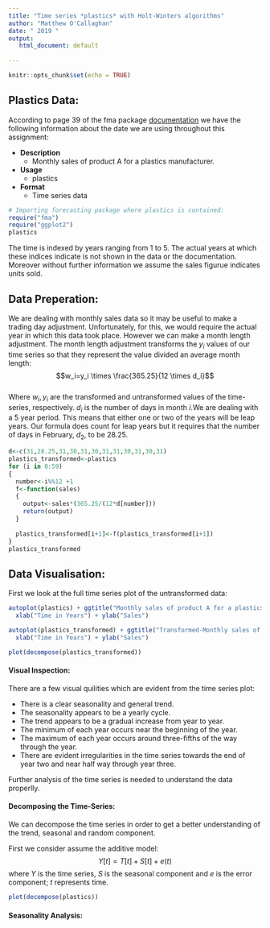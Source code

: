 ```yaml
---
title: "Time series *plastics* with Holt-Winters algorithms"
author: "Matthew O'Callaghan"
date: " 2019 "
output: 
   html_document: default
   
---
```

<!-- ----------------------------------------------- --> 

```r
knitr::opts_chunk$set(echo = TRUE)
```
<!-- ----------------------------------------------- --> 
<!-- ----------------DATA IMPORT-------------------- --> 
<!-- ----------------------------------------------- --> 
## Plastics Data:
According to page 39 of the fma package [documentation ](www.https://cloud.r-project.org/web/packages/fma/fma.pdf) we have the following information about the date we are using throughout this assignment: 

* **Description**
  + Monthly sales of product A for a plastics  manufacturer.
* **Usage**
  + plastics
* **Format**
  + Time series data
  
  
```r
# Importing forecasting package where plastics is contained:
require("fma")
require("ggplot2")
plastics
```
The time is indexed by years ranging from 1 to 5. The actual years at which these indices indicate is not shown in the data or the documentation. Moreover without further information we assume the sales figurue indicates units sold.

<!-- ----------------------------------------------- --> 
<!-- ------------DATA VISUALISATION------------------ -->
<!-- ----------------------------------------------- --> 
## Data Preperation:
We are dealing with monthly sales data so it may be useful to make a trading day adjustment. Unfortunately, for this, we would require the actual year in which this data took place. However we can make a month length adjustment. The month length adjustment transforms the $y_i$ values of our time series so that they represent the value divided an average month length:
$$w_i=y_i \times \frac{365.25}{12 \times d_i}$$    
Where $w_i,y_i$ are the transformed and untransformed values of the time-series, respectively. $d_i$ is the number of days in month $i$.We are dealing with a 5 year period. This means that either one or two of the years will be leap years. 
Our formula does count for leap years but it requires that the number of days in February, $d_2$, to be $28.25$.
```r
d<-c(31,28.25,31,30,31,30,31,31,30,31,30,31)
plastics_transformed<-plastics
for (i in 0:59) 
{
  number<-i%%12 +1
  f<-function(sales)
  {
    output<-sales*(365.25/(12*d[number]))
    return(output)
  }
  
  plastics_transformed[i+1]<-f(plastics_transformed[i+1])
}
plastics_transformed
```


## Data Visualisation:
First we look at the full time series plot of the untransformed data:
```r
autoplot(plastics) + ggtitle("Monthly sales of product A for a plastics manufacturer. ") +
  xlab("Time in Years") + ylab("Sales")
```

```r
autoplot(plastics_transformed) + ggtitle("Transformed-Monthly sales of product A for a plastics manufacturer. ") +
  xlab("Time in Years") + ylab("Sales")

plot(decompose(plastics_transformed))
```


#### Visual Inspection:
There are a few visual quilities which are evident from the time series plot:

* There is a clear seasonality and general trend.
* The seasonality appears to be a yearly cycle.
* The trend appears to be a gradual increase from year to year.
* The minimum of each year occurs near the beginning of the year.
* The maximum of each year occurs around three-fifths of the way through the year.
* There are evident irregularities in the time series towards the end of year two and near half way through year three.

Further analysis of the time series is needed to understand the data properlly. 



#### Decomposing the Time-Series:
We can decompose the time series in order to get a better understanding of the trend, seasonal and random component.   

First we consider assume the additive model: 
$$Y[t]=T[t]+S[t]+e(t)$$
where $Y$ is the time series, $S$ is the seasonal component and $e$ is the error component; $t$ represents time.
```r
plot(decompose(plastics))
```

#### Seasonality Analysis:

